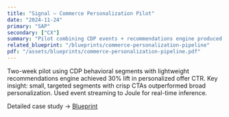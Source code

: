 ```yaml
---
title: "Signal — Commerce Personalization Pilot"
date: "2024-11-24"
primary: "SAP"
secondary: ["CX"]
summary: "Pilot combining CDP events + recommendations engine produced a 30% lift in personalized offer CTR in a two-week window."
related_blueprint: "/blueprints/commerce-personalization-pipeline"
pdf: "/assets/blueprints/commerce-personalization-pipeline.pdf"
---
```


Two-week pilot using CDP behavioral segments with lightweight recommendations engine achieved 30% lift in personalized offer CTR. Key insight: small, targeted segments with crisp CTAs outperformed broad personalization. Used event streaming to Joule for real-time inference.

Detailed case study → [Blueprint](/blueprints/commerce-personalization-pilot)